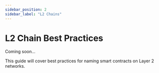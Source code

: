 ```yaml
---
sidebar_position: 2
sidebar_label: "L2 Chains"
---
```


# L2 Chain Best Practices

Coming soon...

This guide will cover best practices for naming smart contracts on Layer 2 networks.

